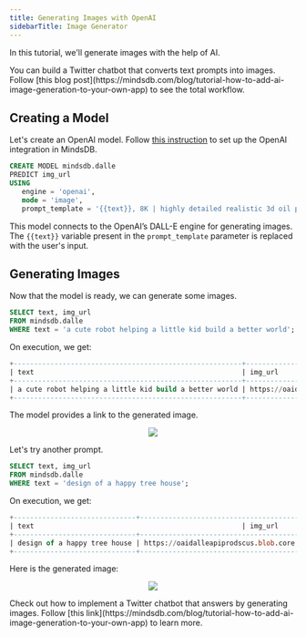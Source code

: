```yaml
---
title: Generating Images with OpenAI
sidebarTitle: Image Generator
---
```


In this tutorial, we'll generate images with the help of AI.

<Tip>
You can build a Twitter chatbot that converts text prompts into images. Follow [this blog post](https://mindsdb.com/blog/tutorial-how-to-add-ai-image-generation-to-your-own-app) to see the total workflow.
</Tip>

## Creating a Model

Let's create an OpenAI model. Follow [this instruction](/integrations/ai-engines/openai#setup) to set up the OpenAI integration in MindsDB.

```sql
CREATE MODEL mindsdb.dalle
PREDICT img_url
USING
   engine = 'openai',
   mode = 'image',
   prompt_template = '{{text}}, 8K | highly detailed realistic 3d oil painting style cyberpunk by MAD DOG JONES combined with Van Gogh  |  cinematic lighting | happy colors';
```

This model connects to the OpenAI’s DALL-E engine for generating images. The `{{text}}` variable present in the `prompt_template` parameter is replaced with the user's input.

## Generating Images

Now that the model is ready, we can generate some images.

```sql
SELECT text, img_url
FROM mindsdb.dalle 
WHERE text = 'a cute robot helping a little kid build a better world';
```

On execution, we get:

```sql
+--------------------------------------------------------+--------------------------------------------------------------------------------------------------------------------------------------------------------------------------------------------------------------------------------------------------------------------------------------------------------------------------------------------------------------------------------------------------------------------------------------------------------------------------------------------+
| text                                                   | img_url                                                                                                                                                                                                                                                                                                                                                                                                                                                                                    |
+--------------------------------------------------------+--------------------------------------------------------------------------------------------------------------------------------------------------------------------------------------------------------------------------------------------------------------------------------------------------------------------------------------------------------------------------------------------------------------------------------------------------------------------------------------------+
| a cute robot helping a little kid build a better world | https://oaidalleapiprodscus.blob.core.windows.net/private/org-1QXk2w4H0OhDrF2Hd4QV5K2c/user-piMc91jPmVdhttPLHl2y50E7/img-p5NROyoV5ysWWUY91xhQUZdg.png?st=2023-05-29T16%3A45%3A02Z&se=2023-05-29T18%3A45%3A02Z&sp=r&sv=2021-08-06&sr=b&rscd=inline&rsct=image/png&skoid=6aaadede-4fb3-4698-a8f6-684d7786b067&sktid=a48cca56-e6da-484e-a814-9c849652bcb3&skt=2023-05-29T10%3A29%3A15Z&ske=2023-05-30T10%3A29%3A15Z&sks=b&skv=2021-08-06&sig=vUI9vedjWtA7L0J3V0/4c05Wzh1Kf2/zyl%2BN1yfK6rU%3D |
+--------------------------------------------------------+--------------------------------------------------------------------------------------------------------------------------------------------------------------------------------------------------------------------------------------------------------------------------------------------------------------------------------------------------------------------------------------------------------------------------------------------------------------------------------------------+
```

The model provides a link to the generated image.

<p align="center">
  <img src="/assets/sql/tutorials/generating_images_1.png" />
</p>

Let's try another prompt.

```sql
SELECT text, img_url
FROM mindsdb.dalle 
WHERE text = 'design of a happy tree house';
```

On execution, we get:

```sql
+------------------------------+----------------------------------------------------------------------------------------------------------------------------------------------------------------------------------------------------------------------------------------------------------------------------------------------------------------------------------------------------------------------------------------------------------------------------------------------------------------------------------------------+
| text                                                   | img_url                                                                                                                                                                                                                                                                                                                                                                                                                                                            |
+------------------------------+----------------------------------------------------------------------------------------------------------------------------------------------------------------------------------------------------------------------------------------------------------------------------------------------------------------------------------------------------------------------------------------------------------------------------------------------------------------------------------------------+
| design of a happy tree house | https://oaidalleapiprodscus.blob.core.windows.net/private/org-1QXk2w4H0OhDrF2Hd4QV5K2c/user-piMc91jPmVdhttPLHl2y50E7/img-O1GPmdmuoRXFTGdUjahOf1Ws.png?st=2023-05-29T16%3A50%3A34Z&se=2023-05-29T18%3A50%3A34Z&sp=r&sv=2021-08-06&sr=b&rscd=inline&rsct=image/png&skoid=6aaadede-4fb3-4698-a8f6-684d7786b067&sktid=a48cca56-e6da-484e-a814-9c849652bcb3&skt=2023-05-29T17%3A03%3A23Z&ske=2023-05-30T17%3A03%3A23Z&sks=b&skv=2021-08-06&sig=9vY%2Bqr/0CrzqqdM4uYEa/XwYXMBn67RBodhzsg%2Bs9ag%3D |
+------------------------------+----------------------------------------------------------------------------------------------------------------------------------------------------------------------------------------------------------------------------------------------------------------------------------------------------------------------------------------------------------------------------------------------------------------------------------------------------------------------------------------------+
```

Here is the generated image:

<p align="center">
  <img src="/assets/sql/tutorials/generating_images_2.png" />
</p>

<Tip>
Check out how to implement a Twitter chatbot that answers by generating images. Follow [this link](https://mindsdb.com/blog/tutorial-how-to-add-ai-image-generation-to-your-own-app) to learn more.
</Tip>
